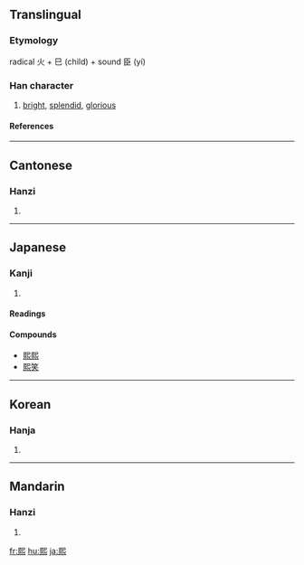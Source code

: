{{see|煕|熈|焈|凞}}

==Translingual==
===Etymology===
radical 火 + 巳 (child) + sound 臣 (yí)
===Han character===
{{Han char|rn=86|rad=火|as=10|sn=14|four=7733<sub>1</sub>|canj=尸山火 (SUF), X尸山火 (XSUF)}}
# [[bright]], [[splendid]], [[glorious]]
====References====
{{Han ref|kx=0678.161|hdz=32226.060|uh=7199|ud=29081|bh=BAB3|bd=47795}}

----
==Cantonese==
===Hanzi===
{{yue-hanzi|jyut=|y=hei1}}
# {{defn|Cantonese}}

----
==Japanese==
===Kanji===
{{ja-kanji|grade=|rs=火10}}
# {{defn|Japanese}} 
====Readings====
{{ja-readings|on=[[き]] (ki)|kun=[[ひかり]] (hikari), [[ひかる]] (hikaru)}}

====Compounds====
*[[熙熙]]
*[[熙笑]]

----
==Korean==
===Hanja===
{{ko-hanja|hangeul=희|eumhun=|rv=hui|mr=hŭi|y=huy}}
# {{defn|Korean}}

----
==Mandarin==
===Hanzi===
{{cmn-hanzi|pin=[[xī]] ([[xi1]]), [[yí]] ([[yi2]])|wg=hsi<sup>1</sup>, i<sup>2</sup>}}
# {{defn|Mandarin}}

[[fr:熙]]
[[hu:熙]]
[[ja:熙]]
